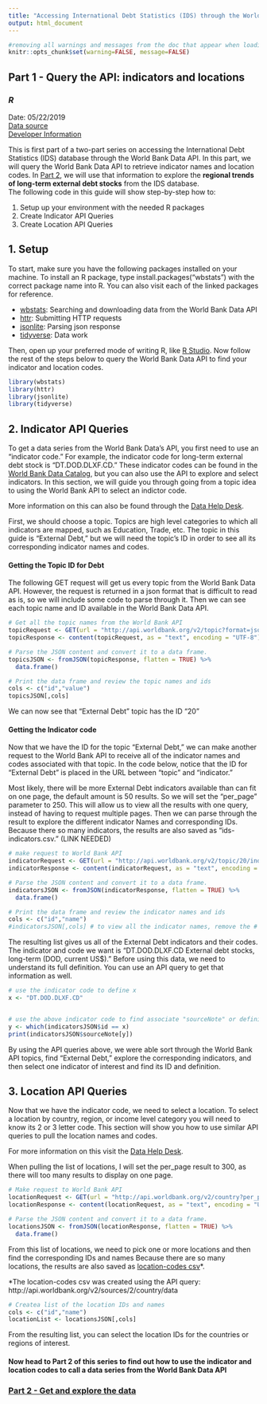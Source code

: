 ---
title: "Accessing International Debt Statistics (IDS) through the World Bank Data API"
output: html_document
---
```{r global_options, include=FALSE}
#removing all warnings and messages from the doc that appear when loading the packages
knitr::opts_chunk$set(warning=FALSE, message=FALSE)
```
## Part 1 - Query the API: indicators and locations
### *R*
Date: 05/22/2019 <br>
[Data source](https://datacatalog.worldbank.org/dataset/international-debt-statistics)<br>
[Developer Information](https://datahelpdesk.worldbank.org/knowledgebase/topics/125589-developer-information)

This is first part of a two-part series on accessing the International Debt Statistics (IDS) database through the World Bank Data API. In this part, we will query the World Bank Data API to retrieve indicator names and location codes. In [Part 2](https://worldbank.github.io/debt-data/api-guide/ids-api-guide-r-2.html), we will use that information to explore the **regional trends of long-term external debt stocks** from the IDS database. <br>
The following code in this guide will show step-by-step how to:

1. Setup up your environment with the needed R packages
2. Create Indicator API Queries
3. Create Location API Queries

## 1. Setup
To start, make sure you have the following packages installed on your machine. To install an R package, type install.packages("wbstats") with the correct package name into R. You can also visit each of the linked packages for reference.

- [wbstats](https://cran.r-project.org/web/packages/wbstats/vignettes/Using_the_wbstats_package.html): Searching and downloading data from the World Bank Data API
- [httr](https://cran.r-project.org/web/packages/httr/index.html): Submitting HTTP requests
- [jsonlite](https://cran.r-project.org/web/packages/jsonlite/index.html): Parsing json response
- [tidyverse](https://cran.r-project.org/web/packages/tidyverse/index.html):  Data work


Then, open up your preferred mode of writing R, like [R Studio](https://www.rstudio.com/). Now follow the rest of the steps below to query the World Bank Data API to find your indicator and location codes.

```{r}
library(wbstats)
library(httr)
library(jsonlite)
library(tidyverse)
```

## 2. Indicator API Queries
To get a data series from the World Bank Data's API, you first need to use an "indicator code." For example, the indicator code for long-term external debt stock is "DT.DOD.DLXF.CD." These indicator codes can be found in the [World Bank Data Catalog](https://datacatalog.worldbank.org/), but you can also use the API to explore and select indicators. In this section, we will guide you through going from a topic idea to using the World Bank API to select an indictor code.

More information on this can also be found through the [Data Help Desk](https://datahelpdesk.worldbank.org/knowledgebase/articles/898599-indicator-api-queries).

First, we should choose a topic. Topics are high level categories to which all indicators are mapped, such as Education, Trade, etc. The topic in this guide is "External Debt," but we will need the topic's ID in order to see all its corresponding indicator names and codes.

#### Getting the Topic ID for Debt

The following GET request will get us every topic from the World Bank Data API. However, the request is returned in a json format that is difficult to read as is, so we will include some code to parse through it. Then we can see each topic name and ID available in the World Bank Data API.

```{r}
# Get all the topic names from the World Bank API
topicRequest <- GET(url = "http://api.worldbank.org/v2/topic?format=json")
topicResponse <- content(topicRequest, as = "text", encoding = "UTF-8")

# Parse the JSON content and convert it to a data frame. 
topicsJSON <- fromJSON(topicResponse, flatten = TRUE) %>%
  data.frame()

# Print the data frame and review the topic names and ids
cols <- c("id","value")
topicsJSON[,cols]
```
We can now see that "External Debt" topic has the ID "20"

#### Getting the Indicator code

Now that we have the ID for the topic "External Debt," we can make another request to the World Bank API to receive all of the indicator names and codes associated with that topic. In the code below, notice that the ID for "External Debt" is placed in the URL between "topic" and "indicator."

Most likely, there will be more External Debt indicators available than can fit on one page, the default amount is 50 results. So we will set the "per_page" parameter to 250. This will allow us to view all the results with one query, instead of having to request multiple pages. Then we can parse through the result to explore the different indicator Names and corresponding IDs. Because there so many indicators, the results are also saved as "ids-indicators.csv." (LINK NEEDED)

```{r}
# make request to World Bank API
indicatorRequest <- GET(url = "http://api.worldbank.org/v2/topic/20/indicator?per_page=250&format=json")
indicatorResponse <- content(indicatorRequest, as = "text", encoding = "UTF-8")

# Parse the JSON content and convert it to a data frame. 
indicatorsJSON <- fromJSON(indicatorResponse, flatten = TRUE) %>%
  data.frame()

# Print the data frame and review the indicator names and ids
cols <- c("id","name")
#indicatorsJSON[,cols] # to view all the indicator names, remove the # at the beginning of this line
```


The resulting list gives us all of the External Debt indicators and their codes. The indicator and code we want is "DT.DOD.DLXF.CD External debt stocks, long-term (DOD, current US$)." Before using this data, we need to understand its full definition. You can use an API query to get that information as well.

```{r}
# use the indicator code to define x
x <- "DT.DOD.DLXF.CD"


# use the above indicator code to find associate "sourceNote" or definition
y <- which(indicatorsJSON$id == x)
print(indicatorsJSON$sourceNote[y])

```

By using the API queries above, we were able sort through the World Bank API topics, find "External Debt," explore the corresponding indicators, and then select one indicator of interest and find its ID and definition.

## 3. Location API Queries

Now that we have the indicator code, we need to select a location. To select a location by country, region, or income level category you will need to know its 2 or 3 letter code. This section will show you how to use similar API queries to pull the location names and codes. 

For more information on this visit the [Data Help Desk](https://datahelpdesk.worldbank.org/knowledgebase/articles/898590-country-api-queries).

When pulling the list of locations, I will set the per_page result to 300, as there will too many results to display on one page.

```{r}
# Make request to World Bank API
locationRequest <- GET(url = "http://api.worldbank.org/v2/country?per_page=300&format=json")
locationResponse <- content(locationRequest, as = "text", encoding = "UTF-8")

# Parse the JSON content and convert it to a data frame. 
locationsJSON <- fromJSON(locationResponse, flatten = TRUE) %>%
  data.frame()
```

From this list of locations, we need to pick one or more locations and then find the corresponding IDs and names Because there are so many locations, the results are also saved as [location-codes csv](https://github.com/worldbank/debt-data/blob/master/location-codes.csv)*.

*The location-codes csv was created using the API query: http://api.worldbank.org/v2/sources/2/country/data
```{r}
# Createa list of the location IDs and names
cols <- c("id","name")
locationList <- locationsJSON[,cols]
```

From the resulting list, you can select the location IDs for the countries or regions of interest.

#### Now head to Part 2 of this series to find out how to use the indicator and location codes to call a data series from the World Bank Data API
### [Part 2 - Get and explore the data](https://worldbank.github.io/debt-data/api-guide/ids-api-guide-r-2.html)











